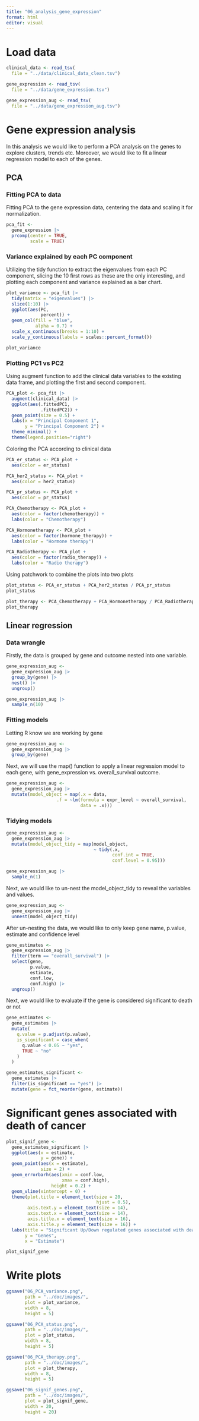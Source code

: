 ```yaml
---
title: "06_analysis_gene_expression"
format: html
editor: visual
---
```


# Load data

```r
clinical_data <- read_tsv(
  file = "../data/clinical_data_clean.tsv")

gene_expression <- read_tsv(
  file = "../data/gene_expression.tsv")

gene_expression_aug <- read_tsv(
  file = "../data/gene_expression_aug.tsv")

```

# Gene expression analysis

In this analysis we would like to perform a PCA analysis on the genes to explore clusters, trends etc. Moreover, we would like to fit a linear regression model to each of the genes.

## PCA

### Fitting PCA to data

Fitting PCA to the gene expression data, centering the data and scaling it for normalization.

```r
pca_fit <- 
  gene_expression |> 
  prcomp(center = TRUE,
         scale = TRUE)
```

### Variance explained by each PC component

Utilizing the tidy function to extract the eigenvalues from each PC component, slicing the 10 first rows as these are the only interesting, and plotting each component and variance explained as a bar chart.

```r
plot_variance <- pca_fit |> 
  tidy(matrix = "eigenvalues") |> 
  slice(1:10) |> 
  ggplot(aes(PC, 
             percent)) +
  geom_col(fill = "blue", 
           alpha = 0.7) +
  scale_x_continuous(breaks = 1:10) +
  scale_y_continuous(labels = scales::percent_format())

plot_variance
```

### Plotting PC1 vs PC2

Using augment function to add the clinical data variables to the existing data frame, and plotting the first and second component.

```r
PCA_plot <- pca_fit |> 
  augment(clinical_data) |> 
  ggplot(aes(.fittedPC1, 
             .fittedPC2)) + 
  geom_point(size = 0.5) +
  labs(x = "Principal Component 1",
       y = "Principal Component 2") +
  theme_minimal() +
  theme(legend.position="right")
```

Coloring the PCA according to clinical data

```r
PCA_er_status <- PCA_plot +
  aes(color = er_status)

PCA_her2_status <- PCA_plot +
  aes(color = her2_status)

PCA_pr_status <- PCA_plot +
  aes(color = pr_status)

PCA_Chemotherapy <- PCA_plot +
  aes(color = factor(chemotherapy)) +
  labs(color = "Chemotherapy")

PCA_Hormonetherapy <- PCA_plot +
  aes(color = factor(hormone_therapy)) +
  labs(color = "Hormone therapy")

PCA_Radiotherapy <- PCA_plot +
  aes(color = factor(radio_therapy)) +
  labs(color = "Radio therapy")
```

Using patchwork to combine the plots into two plots

```r
plot_status <- PCA_er_status + PCA_her2_status / PCA_pr_status
plot_status

plot_therapy <- PCA_Chemotherapy + PCA_Hormonetherapy / PCA_Radiotherapy
plot_therapy
```

## Linear regression

### Data wrangle

Firstly, the data is grouped by gene and outcome nested into one variable.

```r
gene_expression_aug <-
  gene_expression_aug |>
  group_by(gene) |>
  nest() |> 
  ungroup()
```

```r
gene_expression_aug |> 
  sample_n(10)
```

### Fitting models

Letting R know we are working by gene

```r
gene_expression_aug <-
  gene_expression_aug |> 
  group_by(gene)
```

Next, we will use the map() function to apply a linear regression model to each gene, with gene_expression vs. overall_survival outcome.

```r
gene_expression_aug <- 
  gene_expression_aug |> 
  mutate(model_object = map(.x = data,
                   .f = ~lm(formula = expr_level ~ overall_survival,
                            data = .x)))
```

### Tidying models

```r
gene_expression_aug <-
  gene_expression_aug |> 
  mutate(model_object_tidy = map(model_object,
                                 ~ tidy(.x,
                                        conf.int = TRUE,
                                        conf.level = 0.95)))
```

```r
gene_expression_aug |> 
  sample_n(1)
```

Next, we would like to un-nest the model_object_tidy to reveal the variables and values.

```r
gene_expression_aug <-
  gene_expression_aug |> 
  unnest(model_object_tidy)
```

After un-nesting the data, we would like to only keep gene name, p.value, estimate and confidence level

```r
gene_estimates <- 
  gene_expression_aug |> 
  filter(term == "overall_survival") |> 
  select(gene, 
         p.value, 
         estimate, 
         conf.low, 
         conf.high) |> 
  ungroup()
```

Next, we would like to evaluate if the gene is considered significant to death or not

```r
gene_estimates <- 
  gene_estimates |> 
  mutate(
    q.value = p.adjust(p.value),
    is_significant = case_when(
      q.value < 0.05 ~ "yes",
      TRUE ~ "no"
    )
  )
```

```r
gene_estimates_significant <-
  gene_estimates |> 
  filter(is_significant == "yes") |> 
  mutate(gene = fct_reorder(gene, estimate))
```

# Significant genes associated with death of cancer

```r
plot_signif_gene <- 
  gene_estimates_significant |> 
  ggplot(aes(x = estimate, 
             y = gene)) +
  geom_point(aes(x = estimate), 
             size = 2) + 
  geom_errorbarh(aes(xmin = conf.low, 
                     xmax = conf.high), 
                 height = 0.2) +
  geom_vline(xintercept = 0) +
  theme(plot.title = element_text(size = 20, 
                                  hjust = 0.5),
        axis.text.y = element_text(size = 14),
        axis.text.x = element_text(size = 14),
        axis.title.x = element_text(size = 16),
        axis.title.y = element_text(size = 16)) +
  labs(title = "Significant Up/Down regulated genes associated with death of cancer", 
       y = "Genes",
       x = "Estimate")

plot_signif_gene
```

# Write plots

```r
ggsave("06_PCA_variance.png", 
       path = "../doc/images/",
       plot = plot_variance,
       width = 8,
       height = 5)

ggsave("06_PCA_status.png", 
       path = "../doc/images/",
       plot = plot_status,
       width = 8,
       height = 5)

ggsave("06_PCA_therapy.png", 
       path = "../doc/images/",
       plot = plot_therapy,
       width = 8,
       height = 5)

ggsave("06_signif_genes.png", 
       path = "../doc/images/",
       plot = plot_signif_gene,
       width = 20,
       height = 20)
```
